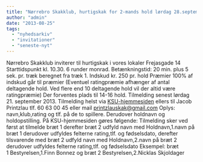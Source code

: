 ```yaml
---
title: "Nørrebro Skakklub, hurtigskak for 2-mands hold lørdag 28.september 2013"
author: "admin"
date: "2013-08-25"
tags: 
  - "nyhedsarkiv"
  - "invitationer"
  - "seneste-nyt"
---
```


Nørrebro Skakklub inviterer til hurtigskak i vores lokaler Frejasgade 14 Starttidspunkt kl. 10.30. 6 runder monrad. Betænkningstid: 20 min. plus 5 sek. pr. træk beregnet fra træk 1. Indskud kr. 250 pr. hold Præmier 100% af indskud går til præmier (Eventuel ratingpræmie afhænger af antal deltagende hold. Ved flere end 10 deltagende hold vil der altid være ratingpræmie) Der forventes plads til 14-16 hold. Tilmelding senest lørdag 21. september 2013. Tilmelding helst via [KSU-hjemmesiden](http://ksu.dk/kalender/dotnet/viskalender.aspx?id=1248) ellers til Jacob Printzlau tlf. 60 63 00 45 eller mail printzlauskak@gmail.com Oplys: navn,klub,rating og tlf. på de to spillere. Derudover holdnavn og holdopstilling. På KSU-hjemmesiden gøres følgende: Tilmelding sker ved først at tilmelde bræt 1 derefter bræt 2 udfyld navn med Holdnavn,1.navn på bræt 1 derudover udfyldes felterne rating,tlf. og fødselsdato, derefter tilsvarende med bræt 2 udfyld navn med Holdnavn,2.navn på bræt 2 derudover udfyldes felterne rating,tlf. og fødselsdato Eksempel: bræt 1 Bestyrelsen,1.Finn Bonnez og bræt 2 Bestyrelsen,2.Nicklas Skjoldager
